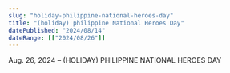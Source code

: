 ```yaml
---
slug: "holiday-philippine-national-heroes-day"
title: "(holiday) philippine National Heroes Day"
datePublished: "2024/08/14"
dateRange: [["2024/08/26"]]
---
```


<!--- content start --->

Aug. 26, 2024 – (HOLIDAY) PHILIPPINE NATIONAL HEROES DAY

<!--- content end --->